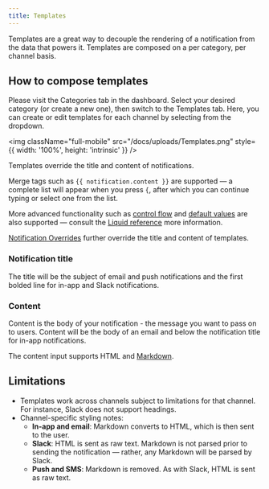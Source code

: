 ```yaml
---
title: Templates
---
```


Templates are a great way to decouple the rendering of a notification from the data that powers it. Templates are composed on a per category, per channel basis.

## How to compose templates

Please visit the Categories tab in the dashboard. Select your desired category (or create a new one), then switch to the Templates tab. Here, you can create or edit templates for each channel by selecting from the dropdown.

<img
  className="full-mobile"
  src="/docs/uploads/Templates.png"
  style={{ width: '100%', height: 'intrinsic' }}
/>

Templates override the title and content of notifications.

Merge tags such as `{{ notification.content }}` are supported — a complete list will appear when you press `{`, after which you can continue typing or select one from the list.

More advanced functionality such as [control flow](https://shopify.github.io/liquid/tags/control-flow/) and [default values](https://shopify.github.io/liquid/filters/default/) are also supported — consult the [Liquid reference](https://shopify.github.io/liquid/basics/introduction/) more information.

[Notification Overrides](/docs/overrides) further override the title and content of templates.

### Notification title

The title will be the subject of email and push notifications and the first bolded line for in-app and Slack notifications.

### Content

Content is the body of your notification - the message you want to pass on to users. Content will be the body of an email and below the notification title for in-app notifications.

The content input supports HTML and [Markdown](https://www.markdownguide.org/basic-syntax/).

## Limitations

- Templates work across channels subject to limitations for that channel. For instance, Slack does not support headings.
- Channel-specific styling notes:
  - **In-app and email**: Markdown converts to HTML, which is then sent to the user.
  - **Slack**: HTML is sent as raw text. Markdown is not parsed prior to sending the notification — rather, any Markdown will be parsed by Slack.
  - **Push and SMS**: Markdown is removed. As with Slack, HTML is sent as raw text.
